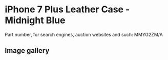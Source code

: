 
# iPhone 7 Plus Leather Case - Midnight Blue

Part number, for search engines, auction websites and such: MMYG2ZM/A

## Image gallery

<div style={{ width: "768px" }}>
  <GalleryComponent
    images={[
      {
        original: "/everysource/MMYG2.webp",
        thumbnail: "/everypreview/MMYG2.webp",
      },
      {
        original: "/everysource/MMYG2_AV1_GOLD.webp",
        thumbnail: "/everypreview/MMYG2_AV1_GOLD.webp",
      },
      {
        original: "/everysource/MMYG2_AV1_JET_BLACK.webp",
        thumbnail: "/everypreview/MMYG2_AV1_JET_BLACK.webp",
      },
      {
        original: "/everysource/MMYG2_AV1_RED.webp",
        thumbnail: "/everypreview/MMYG2_AV1_RED.webp",
      },
      {
        original: "/everysource/MMYG2_AV1_SILVER.webp",
        thumbnail: "/everypreview/MMYG2_AV1_SILVER.webp",
      },
      {
        original: "/everysource/MMYG2_AV2.webp",
        thumbnail: "/everypreview/MMYG2_AV2.webp",
      }
    ]}
  />
</div>